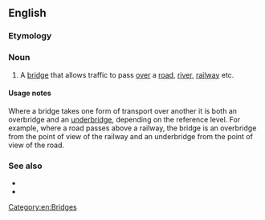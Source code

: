 {{also|over bridge}}

==English==

===Etymology===
{{compound|over|bridge|lang=en}}

===Noun===
{{en-noun}}

# {{lb|en|British}} A [[bridge]] that allows traffic to pass [[over]] a [[road]], [[river]], [[railway]] etc.

====Usage notes====
Where a bridge takes one form of transport over another it is both an overbridge and an [[underbridge]], depending on the reference level. For example, where a road passes above a railway, the bridge is an overbridge from the point of view of the railway and an underbridge from the point of view of the road.

===See also===
* {{l|en|underbridge}}
* {{l|en|overpass}}

[[Category:en:Bridges]]